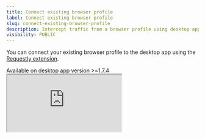 ```yaml
---
title: Connect existing browser profile
label: Connect existing browser profile
slug: connect-existing-browser-profile
description: Intercept traffic from a browser profile using desktop app
visibility: PUBLIC
---
```

You can connect your existing browser profile to the desktop app using the [Requestly extension](https://requestly.com/downloads/).

<Warning>
  Available on desktop app version >=1.7.4
</Warning>

<iframe className="w-full aspect-video rounded-xl" src="https://www.youtube.com/embed/VFTwLMhXkTY" />

## Steps to connect using browser extension

1. Launch the desktop app

2. Open the Requestly extension popup in the browser profile you want to connect.

   <img src="/images/connect-existing-browser-profile/a60db20e-df15-416e-8a93-f5e3ac07568c.png" align="center" />

   **This button is only visible when the desktop app is open.**

3. You should see a connect button in the popup to connect with the desktop app.

4. Click on the button and the desktop app starts intercepting the traffic.

With this method, you can easily link your current browser profile to the desktop app without needing to relaunch or lose your browsing session
